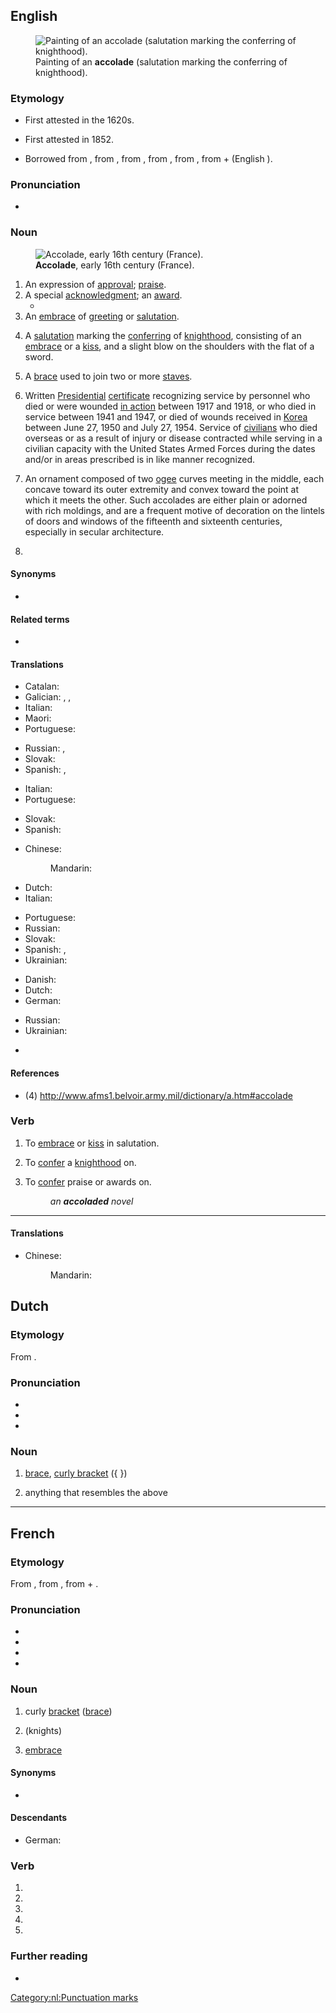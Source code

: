 ==English==
{{wikipedia|dab=accolade}}
[[File:Edmund_blair_leighton_accolade.jpg|thumb|upright|Painting of an '''accolade''' (salutation marking the conferring of knighthood).]]

===Etymology===
* First attested in the 1620s.
* {{sense|award|praise}} First attested in 1852.
* Borrowed from {{bor|en|fr|accolade}}, from {{etyl|oc|en}} {{m|oc|acolada||an embrace}}, from {{etyl|oc|en}} {{m|oc|acolar||an embrace}}, from {{etyl|it|en}} {{m|it|accollato}}, from {{etyl|VL.|en}} {{m|it|accolare|accolāre|to hug around the neck}}, from {{etyl|la|en}} {{m|la|ad-}} + {{m|la|collum||neck}} (English {{m|en|collar}}).

===Pronunciation===
* {{a|RP|US}} {{IPA|/ˈæk.ə.ˌleɪd/|/ˌæk.ə.ˈlɑd/|lang=en}}

===Noun===
{{en-noun}}
[[File:Image from page 061 of The Century dictionary and cyclopedia (1897) (14598482188).jpg|thumb|upright|'''Accolade''', early 16th century (France).]]

# An expression of [[approval]]; [[praise]].
# A special [[acknowledgment]]; an [[award]].
#* {{quote-journal
|date=22 May 2016
|author=Phil McNulty
|title=Crystal Palace 1-2 Manchester United
|work=BBC
|url=http://www.bbc.com/sport/football/36292265
|page=
|passage=Rooney led Manchester United up the Wembley steps to collect the FA Cup and add a missing medal to his collection - a richly deserved '''accolade'''.}}
# An [[embrace]] of [[greeting]] or [[salutation]].
# {{lb|en|historical}} A [[salutation]] marking the [[conferring]] of [[knighthood]], consisting of an [[embrace]] or a [[kiss]], and a slight blow on the shoulders with the flat of a sword.
# {{lb|en|music}} A [[brace]] used to join two or more [[staves]].
# {{lb|en|US|military}} Written [[presidential|Presidential]] [[certificate]] recognizing service by personnel who died or were wounded [[in action]] between 1917 and 1918, or who died in service between 1941 and 1947, or died of wounds received in [[Korea]] between June 27, 1950 and July 27, 1954. Service of [[civilian]]s who died overseas or as a result of injury or disease contracted while serving in a civilian capacity with the United States Armed Forces during the dates and/or in areas prescribed is in like manner recognized.
# {{lb|en|architecture}} An ornament composed of two [[ogee]] curves meeting in the middle, each concave toward its outer extremity and convex toward the point at which it meets the other. Such accolades are either plain or adorned with rich moldings, and are a frequent motive of decoration on the lintels of doors and windows of the fifteenth and sixteenth centuries, especially in secular architecture.
# {{synonym of|curly bracket|lang=en}}

====Synonyms====
* {{sense|expression of approval or praise}} {{l|en|panegyric}}

====Related terms====
* {{l|en|collar}}

====Translations====
{{trans-top|an expression of approval; praise}}
* Catalan: {{t|ca|elogi|m}}
* Galician: {{t|gl|alaudo|m}}, {{t|gl|gabanza|f}}, {{t|gl|louvor|m}}
* Italian: {{t+|it|elogio|m}}
* Maori: {{t|mi|whakamanahau}}
* Portuguese: {{t+|pt|elogio|m}}
{{trans-mid}}
* Russian: {{t+|ru|похвала́|f}}, {{t+|ru|панеги́рик|m}}
* Slovak: {{t|sk|ovácie|f}}
* Spanish: {{t+|es|elogio|m}}, {{t|es|espaldarazo}}
{{trans-bottom}}

{{trans-top|a special acknowledgment; an award}}
* Italian: {{t+|it|riconoscimento|m}}
* Portuguese: {{t+|pt|reconhecimento|m}}
{{trans-mid}}
* Slovak: {{t|sk|ocenenie|n}}
* Spanish: {{t+|es|galardón|f}}
{{trans-bottom}}

{{trans-top|a salutation marking the conferring of knighthood}}
* Chinese:
*: Mandarin: {{t|cmn|剑面击肩礼}}
* Dutch: {{t+|nl|accolade|f}}
* Italian: {{t+|it|ordinazione|f}}
{{trans-mid}}
* Portuguese: {{t|pt|acolada|f}}
* Russian: {{t+|ru|аккола́да|f}}
* Slovak: {{t|sk|pasovanie}}
* Spanish: {{t+|es|acolada|f}}, {{t|es|espaldarazo}}
* Ukrainian: {{t+|uk|акола́да|f}}
{{trans-bottom}}

{{trans-top|(music) a brace used to join two or more staves}}
* Danish: {{t|da|akkolade|c}}
* Dutch: {{t+|nl|accolade|f}}
* German: {{t+|de|Akkolade|f}}
{{trans-mid}}
* Russian: {{t+|ru|аккола́да|f}}
* Ukrainian: {{t+|uk|акола́да|f}}
{{trans-bottom}}

{{trans-top|(American military) written presidential certificate}}
{{trans-mid}}
{{trans-bottom}}

{{ttbc-top}}
* {{ttbc|de}} {{t+check|de|Akkolade}}
{{trans-mid}}
{{trans-bottom}}

====References====
* (4) http://www.afms1.belvoir.army.mil/dictionary/a.htm#accolade

===Verb===
{{en-verb|accolad}}

# {{lb|en|transitive}} To [[embrace]] or [[kiss]] in salutation.
# {{lb|en|transitive|historical}} To [[confer]] a [[knighthood]] on.
# {{lb|en|transitive}} To [[confer]] praise or awards on.
#: ''an '''accoladed''' novel''

----

====Translations====
{{trans-top|To embrace or kiss}}
* Chinese:
*: Mandarin: {{t|cmn|拥吻礼}}
{{trans-mid}}
{{trans-bottom}}

{{trans-top|To confer a knighthood on}}
{{trans-mid}}
{{trans-bottom}}

{{trans-top|To confer a praise or an award on}}
{{trans-mid}}
{{trans-bottom}}

==Dutch==
{{wikipedia|lang=nl}}

===Etymology===
From {{der|nl|fr|accolade}}.

===Pronunciation===
* {{IPA|lang=nl|/ɑkoːˈlaːdə/}}
* {{audio|Nl-accolade.ogg|Audio|lang=nl}}
* {{hyphenation|ac|co|la|de|lang=nl}}

===Noun===
{{nl-noun|f|-s|accoladetje}}

# {{lb|nl|punctuations}} [[brace]], [[curly bracket]] ({ })
# anything that resembles the above

[[Category:nl:Punctuation marks]]

----

==French==

===Etymology===
From {{etyl|frp|fr}} {{m|frp|acolada}}, from {{etyl|it|fr}}, from {{etyl|la|fr}} {{m|la|ad-}} + {{m|la|collum||neck}}.

===Pronunciation===
* {{fr-IPA}}
* {{audio|Fr-accolade.ogg|Audio (France, Paris)|lang=fr}}
* {{homophones|accolades|lang=fr}}
* {{hyphenation|a|cco|lade|lang=fr}}

===Noun===
{{fr-noun|f}}

# curly [[bracket]] ([[brace]])
# {{lb|fr|historical}} {{l|en|accolade}} (knights)
# [[embrace]]

====Synonyms====
* {{sense|embrace}} {{l|fr|embrassade}}

====Descendants====
* German: {{l|de|Akkolade}} {{qualifier|borrowed}}

===Verb===
{{head|fr|verb form}}

# {{inflection of|accolader||1|s|pres|indc|lang=fr}}
# {{inflection of|accolader||3|s|pres|indc|lang=fr}}
# {{inflection of|accolader||1|s|pres|subj|lang=fr}}
# {{inflection of|accolader||3|s|pres|subj|lang=fr}}
# {{inflection of|accolader||2|s|impr|lang=fr}}

===Further reading===
* {{R:TLFi}}